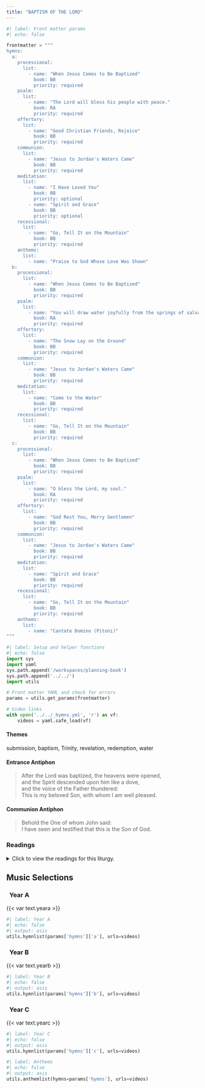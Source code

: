 ```yaml
---
title: "BAPTISM OF THE LORD"
---
```


```python
#| label: Front matter params
#| echo: false

frontmatter = """
hymns:
  a:
    processional:
      list:
        - name: "When Jesus Comes to Be Baptized"
          book: BB
          priority: required
    psalm:
      list:
        - name: "The Lord will bless his people with peace."
          book: RA
          priority: required
    offertory:
      list:
        - name: "Good Christian Friends, Rejoice"
          book: BB
          priority: required
    communion:
      list:
        - name: "Jesus to Jordan's Waters Came"
          book: BB
          priority: required
    meditation:
      list:
        - name: "I Have Loved You"
          book: BB
          priority: optional
        - name: "Spirit and Grace"
          book: BB
          priority: optional
    recessional:
      list:
        - name: "Go, Tell It on the Mountain"
          book: BB
          priority: required
    anthems:
      list:
        - name: "Praise to God Whose Love Was Shown"
  b:
    processional:
      list:
        - name: "When Jesus Comes to Be Baptized"
          book: BB
          priority: required
    psalm:
      list:
        - name: "You will draw water joyfully from the springs of salvation."
          book: RA
          priority: required
    offertory:
      list:
        - name: "The Snow Lay on the Ground"
          book: BB
          priority: required
    communion:
      list:
        - name: "Jesus to Jordan's Waters Came"
          book: BB
          priority: required
    meditation:
      list:
        - name: "Come to the Water"
          book: BB
          priority: required
    recessional:
      list:
        - name: "Go, Tell It on the Mountain"
          book: BB
          priority: required
  c:
    processional:
      list:
        - name: "When Jesus Comes to Be Baptized"
          book: BB
          priority: required
    psalm:
      list:
        - name: "O bless the Lord, my soul."
          book: RA
          priority: required
    offertory:
      list:
        - name: "God Rest You, Merry Gentlemen"
          book: BB
          priority: required
    communion:
      list:
        - name: "Jesus to Jordan's Waters Came"
          book: BB
          priority: required
    meditation:
      list:
        - name: "Spirit and Grace"
          book: BB
          priority: required
    recessional:
      list:
        - name: "Go, Tell It on the Mountain"
          book: BB
          priority: required
    anthems:
      list:
        - name: "Cantate Domino (Pitoni)"
"""
```

```python
#| label: Setup and helper functions
#| echo: false
import sys
import yaml
sys.path.append('/workspaces/planning-book')
sys.path.append('../../')
import utils

# Front matter YAML and check for errors
params = utils.get_params(frontmatter)

# Video links
with open('../../_hymns.yml', 'r') as vf:
    videos = yaml.safe_load(vf)
```

:::  {.red}
#### **Themes**
:::

submission, baptism, Trinity, revelation, redemption, water

:::  {.red}
#### **Entrance Antiphon**
:::

> After the Lord was baptized, the heavens were opened,  
> and the Spirit descended upon him like a dove,  
> and the voice of the Father thundered:  
> This is my beloved Son, with whom I am well pleased.

:::  {.red}
#### **Communion Antiphon**
:::

> Behold the One of whom John said:  
> I have seen and testified that this is the Son of God.

:::: {.content-visible when-format="html"}
::: {.red}
### Readings
:::

<details>
  <summary>Click to view the readings for this liturgy.</summary>

::: {.red}
### &nbsp; Years A, B, C

#### First Reading [Isaiah 42:1-4, 6-7]{style="float:right" .small}
:::

Thus says the LORD:  
Here is my servant whom I uphold,  
&emsp; my chosen one with whom I am pleased,  
upon whom I have put my spirit;  
&emsp; he shall bring forth justice to the nations,  
not crying out, not shouting,  
&emsp; not making his voice heard in the street.  
A bruised reed he shall not break,  
&emsp; and a smoldering wick he shall not quench,  
until he establishes justice on the earth;  
&emsp; the coastlands will wait for his teaching.  

I, the LORD, have called you for the victory of justice,  
&emsp; I have grasped you by the hand;  
I formed you, and set you  
&emsp; as a covenant of the people,  
&emsp; a light for the nations,  
to open the eyes of the blind,  
&emsp; to bring out prisoners from confinement,  
&emsp; and from the dungeon, those who live in darkness.  

[Or:]{.red} [Isaiah 40:1-5, 9-11]{style="float:right" .small .red}  

Comfort, give comfort to my people,  
&emsp; says your God.  
Speak tenderly to Jerusalem, and proclaim to her  
&emsp; that her service is at an end,  
&emsp; her guilt is expiated;  
indeed, she has received from the hand of the LORD  
&emsp; double for all her sins.  

&emsp; A voice cries out:  
In the desert prepare the way of the LORD!  
&emsp; Make straight in the wasteland a highway for our God!  
Every valley shall be filled in,  
&emsp; every mountain and hill shall be made low;  
the rugged land shall be made a plain,  
&emsp; the rough country, a broad valley.   
Then the glory of the LORD shall be revealed,  
&emsp; and all people shall see it together;  
&emsp; for the mouth of the LORD has spoken.  

Go up on to a high mountain,  
&emsp; Zion, herald of glad tidings;  
cry out at the top of your voice,  
&emsp; Jerusalem, herald of good news!  
Fear not to cry out  
&emsp; and say to the cities of Judah:  
&emsp; Here is your God!  
Here comes with power  
&emsp; the Lord GOD,  
&emsp; who rules by a strong arm;  
here is his reward with him,  
&emsp; his recompense before him.  
Like a shepherd he feeds his flock;  
&emsp; in his arms he gathers the lambs,  
carrying them in his bosom,  
&emsp; and leading the ewes with care.  

***

::: {.red}
#### Responsorial Psalm [Psalm 29:1-2, 3-4, 3, 9-10]{style="float:right" .small}
:::

**[℟.]{.red}** **The Lord will bless his people with peace.**  

Give to the LORD, you sons of God,  
&emsp; give to the LORD glory and praise,  
Give to the LORD the glory due his name;  
&emsp; adore the LORD in holy attire. **[℟.]{.red}**  

The voice of the LORD is over the waters,  
&emsp; the LORD, over vast waters.  
The voice of the LORD is mighty;  
&emsp; the voice of the LORD is majestic. **[℟.]{.red}**  

The God of glory thunders,  
&emsp; and in his temple all say, “Glory!”  
The LORD is enthroned above the flood;  
&emsp; the LORD is enthroned as king forever. **[℟.]{.red}**  

[Or:]{.red} [Psalm 104:1b-2, 3-4, 24-25, 27-28, 29-30]{style="float:right" .small .red}  

**[℟.]{.red}** **O bless the Lord, my soul.**  

O LORD, my God, you are great indeed!  
&emsp; you are clothed with majesty and glory,  
robed in light as with a cloak.  
&emsp; You have spread out the heavens like a tent-cloth; **[℟.]{.red}**  

You have constructed your palace upon the waters.  
&emsp; You make the clouds your chariot;  
you travel on the wings of the wind.  
&emsp; You make the winds your messengers,  
and flaming fire your ministers. **[℟.]{.red}**  

How manifold are your works, O LORD!  
&emsp; In wisdom you have wrought them all--  
the earth is full of your creatures;  
&emsp; the sea also, great and wide,  
in which are schools without number  
&emsp; of living things both small and great. **[℟.]{.red}**  

They look to you to give them food in due time.  
&emsp; When you give it to them, they gather it;  
when you open your hand, they are filled with good things. **[℟.]{.red}**  

If you take away their breath, they perish and return to the dust.  
&emsp; When you send forth your spirit, they are created,  
and you renew the face of the earth. **[℟.]{.red}**  

***

::: {.red}
#### Second Reading [Acts 10:34-38]{style="float:right" .small}
:::

Peter proceeded to speak to those gathered
in the house of Cornelius, saying: 
“In truth, I see that God shows no partiality.
Rather, in every nation whoever fears him and acts uprightly
is acceptable to him.
You know the word that he sent to the Israelites 
as he proclaimed peace through Jesus Christ, who is Lord of all, 
what has happened all over Judea, 
beginning in Galilee after the baptism
that John preached, 
how God anointed Jesus of Nazareth
with the Holy Spirit and power.
He went about doing good 
and healing all those oppressed by the devil, 
for God was with him.”

[Or:]{.red} [Titus 2:11-14; 3:4-7]{style="float:right" .small .red}  

Beloved:  
The grace of God has appeared, saving all  
and training us to reject godless ways and worldly desires  
and to live temperately, justly, and devoutly in this age,  
as we await the blessed hope,  
the appearance of the glory of our great God  
and savior Jesus Christ,  
who gave himself for us to deliver us from all lawlessness  
and to cleanse for himself a people as his own,  
eager to do what is good.  

&emsp; When the kindness and generous love  
&emsp; &emsp; of God our savior appeared,  
&emsp; not because of any righteous deeds we had done  
&emsp; &emsp; but because of his mercy,  
&emsp; He saved us through the bath of rebirth  
&emsp; &emsp; and renewal by the Holy Spirit,  
&emsp; whom he richly poured out on us  
&emsp; &emsp; through Jesus Christ our savior,  
&emsp; so that we might be justified by his grace  
&emsp; &emsp; and become heirs in hope of eternal life.  

***

::: {.red}
#### Gospel Acclamation [Cf. Mark 9:7]{style="float:right" .small}
:::

**[℟.]{.red}** **Alleluia, alleluia.**  
The heavens were opened and the voice of the Father thundered:  
This is my beloved Son, listen to him. **[℟.]{.red}**  

[Or:]{.red} [Cf. Luke 3:16]{style="float:right" .small .red}  

**[℟.]{.red}** **Alleluia, alleluia.**  
John said: One mightier than I is coming;  
he will baptize you with the Holy Spirit and with fire. **[℟.]{.red}**  

***

::: {.red}
#### Gospel [Luke 3:15-16, 21-22]{style="float:right" .small}
:::

The people were filled with expectation,  
and all were asking in their hearts  
whether John might be the Christ.  
John answered them all, saying,  
“I am baptizing you with water,  
but one mightier than I is coming.  
I am not worthy to loosen the thongs of his sandals.  
He will baptize you with the Holy Spirit and fire.”  

After all the people had been baptized  
and Jesus also had been baptized and was praying,  
heaven was opened and the Holy Spirit descended upon him  
in bodily form like a dove.  
And a voice came from heaven,  
“You are my beloved Son;  
with you I am well pleased.”  

::: {.centered}
{{< var symbols.cross >}} &nbsp; {{< var symbols.cross >}} &nbsp; {{< var symbols.cross >}}
:::

</details>
::::

::: {.red}
## Music Selections
:::

::: {.titlered}
### &nbsp; Year A
:::
{{< var text.yeara >}}

```python
#| label: Year A
#| echo: false
#| output: asis
utils.hymnlist(params['hymns']['a'], urls=videos)
```

::: {.titlered}
### &nbsp; Year B
:::
{{< var text.yearb >}}

```python
#| label: Year B
#| echo: false
#| output: asis
utils.hymnlist(params['hymns']['b'], urls=videos)
```

::: {.titlered}
### &nbsp; Year C
:::
{{< var text.yearc >}}

```python
#| label: Year C
#| echo: false
#| output: asis
utils.hymnlist(params['hymns']['c'], urls=videos)
```

```python
#| label: Anthems
#| echo: false
#| output: asis
utils.anthemlist(hymns=params['hymns'], urls=videos)
```
